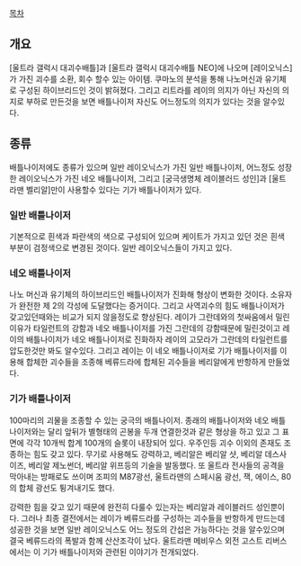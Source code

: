[[목차]]
== 개요 ==
[울트라 갤럭시 대괴수배틀]과 [울트라 갤럭시 대괴수배틀 NEO]에 나오며 [레이오닉스]가 가진 괴수를 소환, 회수 할수 있는 아이템. 쿠마노의 분석을 통해 나노머신과 유기체로 구성된 하이브리드인 것이 밝혀졌다. 그리고 리트라를 레이의 의지가 아닌 자신의 의지로 부하로 만든것을 보면 배틀나이저 자신도 어느정도의 의지가 있다는 것을 알수있다. 

== 종류 ==
배틀나이저에도 종류가 있으며 일반 레이오닉스가 가진 일반 배틀나이저, 어느정도 성장한 레이오닉스가 가진 네오 배틀나이저, 그리고 [궁극생명체 레이블러드 성인]과 [울트라맨 벨리알]만이 사용할수 있다는 기가 배틀나이저가 있다.

=== 일반 배틀나이저 ===
기본적으로 흰색과 파란색의 색으로 구성되어 있으며 케이트가 가지고 있던 것은 흰색 부분이 검정색으로 변경된 것이다. 일반 레이오닉스들이 가지고 있다.

=== 네오 배틀나이저 === 
나노 머신과 유기체의 하이브리드인 배틀나이저가 진화해 형상이 변화한 것이다. 소유자가 완전한 제 2의 각성에 도달했다는 증거이다. 그리고 사역괴수의 힘도 배틀나이저가 갖고있던때와는 비교가 되지 않을정도로 향상된다. 레이가 그란데와의 첫싸움에서 밀린 이유가 타일런트의 강함과 네오 배틀나이저를 가진 그란데의 강함때문에 밀린것이고 레이의 배틀나이저가 네오 배틀나이저로 진화하자 레이의 고모라가 그란데의 타일런트를 압도한것만 봐도 알수있다. 그리고 레이는 이 네오 배틀나이저로 기가 배틀나이저를 이용해 합체한 괴수들을 조종해 베류드라에 합체된 괴수들을 베리알에게 반항하게 만들었다.

=== 기가 배틀나이저 === 
100마리의 괴물을 조종할 수 있는 궁극의 배틀나이저. 종래의 배틀나이저와 네오 배틀나이저와는 달리 앞뒤가 별형태의 곤봉을 두개 연결한것과 같은 형상을 하고 있고 그 표면에 각각 10개씩 합계 100개의 슬롯이 내장되어 있다. 우주인등 괴수 이외의 존재도 조종하는 힘도 갖고 있다. 무기로 사용해도 강력하고, 베리알은 베리알 샷, 베리알 데스사이즈, 베리알 제노썬더, 베리알 위프등의 기술을 발동했다. 또 울트라 전사들의 공격을 막아내는 방패로도 쓰이며 조피의 M87광선, 울트라맨의 스페시움 광선, 잭, 에이스, 80의 합체 광선도 튕겨내기도 했다.
 
강력한 힘을 갖고 있기 때문에 완전히 다룰수 있는자는 베리알과 레이블러드 성인뿐이다. 그러나 최종 결전에서는 레이가 베류드라를 구성하는 괴수들을 반항하게 만드는데 성공한 것을 보면 일반 레이오닉스도 어느 정도의 간섭은 가능하다는 것을 알수있으며 결국 베류드라의 폭발과 함께 산산조각이 났다. 울트라맨 메비우스 외전 고스트 리버스에서는 이 기가 배틀나이저와 관련된 이야기가 전개되었다.
